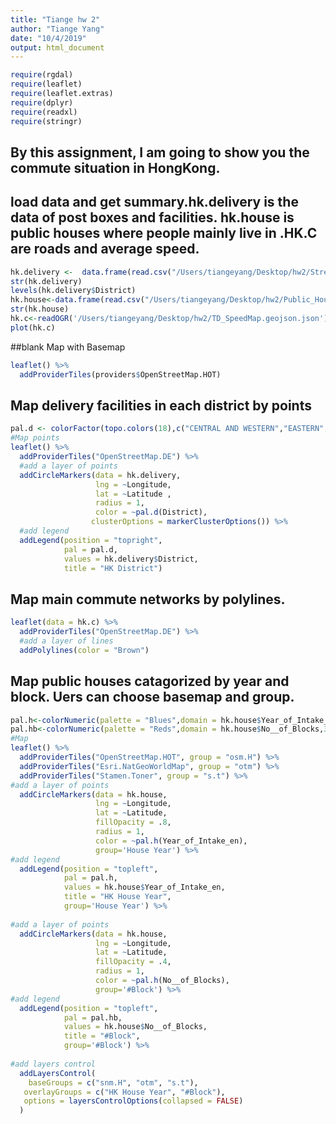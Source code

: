 ```yaml
---
title: "Tiange hw 2"
author: "Tiange Yang"
date: "10/4/2019"
output: html_document
---
```


```r
require(rgdal)
require(leaflet)
require(leaflet.extras)
require(dplyr)
require(readxl)
require(stringr)
```

## By this assignment, I am going to show you the commute situation in HongKong. 
## load data and get summary.hk.delivery is the data of post boxes and facilities. hk.house is public houses where people mainly live in .HK.C are roads and average speed. 
```r
hk.delivery <-  data.frame(read.csv("/Users/tiangeyang/Desktop/hw2/Street_Posting_Boxes_in_Hong_Kong.csv"))
str(hk.delivery)
levels(hk.delivery$District)
hk.house<-data.frame(read.csv("/Users/tiangeyang/Desktop/hw2/Public_Housing_Estates_in_Hong_Kong.csv"))
str(hk.house)
hk.c<-readOGR('/Users/tiangeyang/Desktop/hw2/TD_SpeedMap.geojson.json')
plot(hk.c)
```


##blank Map with Basemap
```r
leaflet() %>%
  addProviderTiles(providers$OpenStreetMap.HOT)
```
## Map delivery facilities in each district by points
```r
pal.d <- colorFactor(topo.colors(18),c("CENTRAL AND WESTERN","EASTERN","ISLANDS DISTRICT","KOWLOON CITY","KWAI TSING", "KWUN TONG","NORTH","SAI KUNG","SHA TIN","SHAM SHUI PO" ,"SOUTHERN", "TAI PO","TSUEN WAN","TUEN MUN","WAN CHAI","WONG TAI SIN","YAU TSIM MONG","YUEN LONG"))
#Map points
leaflet() %>%
  addProviderTiles("OpenStreetMap.DE") %>%
  #add a layer of points
  addCircleMarkers(data = hk.delivery, 
                   lng = ~Longitude, 
                   lat = ~Latitude , 
                   radius = 1,
                   color = ~pal.d(District),
                  clusterOptions = markerClusterOptions()) %>%
  #add legend
  addLegend(position = "topright", 
            pal = pal.d, 
            values = hk.delivery$District, 
            title = "HK District")
```
## Map main commute networks by polylines. 
```r
leaflet(data = hk.c) %>%
  addProviderTiles("OpenStreetMap.DE") %>%
  #add a layer of lines
  addPolylines(color = "Brown")
```
## Map public houses catagorized by year and block. Uers can choose basemap and group.
```r
pal.h<-colorNumeric(palette = "Blues",domain = hk.house$Year_of_Intake_en)
pal.hb<-colorNumeric(palette = "Reds",domain = hk.house$No__of_Blocks,3,na="white")
#Map
leaflet() %>%
  addProviderTiles("OpenStreetMap.HOT", group = "osm.H") %>%
  addProviderTiles("Esri.NatGeoWorldMap", group = "otm") %>%
  addProviderTiles("Stamen.Toner", group = "s.t") %>%
#add a layer of points
  addCircleMarkers(data = hk.house, 
                   lng = ~Longitude, 
                   lat = ~Latitude, 
                   fillOpacity = .8,
                   radius = 1,
                   color = ~pal.h(Year_of_Intake_en),
                   group='House Year') %>%
#add legend
  addLegend(position = "topleft", 
            pal = pal.h, 
            values = hk.house$Year_of_Intake_en, 
            title = "HK House Year",
            group='House Year') %>%
  
#add a layer of points
  addCircleMarkers(data = hk.house, 
                   lng = ~Longitude, 
                   lat = ~Latitude, 
                   fillOpacity = .4,
                   radius = 1,
                   color = ~pal.h(No__of_Blocks),
                   group='#Block') %>%
#add legend
  addLegend(position = "topleft", 
            pal = pal.hb, 
            values = hk.house$No__of_Blocks, 
            title = "#Block",
            group='#Block') %>%
  
#add layers control
  addLayersControl(
    baseGroups = c("snm.H", "otm", "s.t"),
   overlayGroups = c("HK House Year", "#Block"),
   options = layersControlOptions(collapsed = FALSE)
  )

```